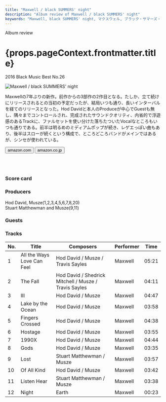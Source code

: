 ```yaml
---
title: "Maxwell / black SUMMERS' night"
description: "Album review of Maxwell / black SUMMERS' night"
keywords: "Maxwell, black SUMMERS' night, マクスウェル, ブラック・サマーズ・ナイト"
---
```




<p className="largeP">Album review</p>
<h1 className="h1--no--margin">{props.pageContext.frontmatter.title}</h1>
<p className="largeP"><Link to="/best50/2016/">2016 Black Music Best No.26</Link></p>

<Row  className="image-card-group">
	<Column colMd={"3"} colLg={"4"} noGutterMdLeft="">
       <ImageCard>

![Maxwell / black SUMMERS' night](../../images/cd/maxwell4L.jpg) 

</ImageCard>
	</Column>
	<Column colMd={"4"} colLg={"8"} noGutterMdLeft="">
	<p>
	Maxwellの7年ぶりの新作。前作からの3部作の2作目となる。たしか、立て続けにリリースされるとの当初の予定だったが、結局いつも通り、長いインターバルを経てのリリースとなった。Hod Davidと本人のProduceが中心でGuestも無し、隅々までコントロールされ、完成されたサウンドクオリティ、内省的で浮遊感のあるTrackに、ファルセットを使い分けた落ちたついたVocalなところもいつも通りである。前半は明るめのミディアムポップが続き、レゲエっぽい曲もあり、後半はスローが続くという構成で、ところどころバンドがメインではあるが、シンセが使われている。
	</p>
    <div>
	  <Button href="https://amzn.to/33d3RjR" kind="primary" size="small" renderIcon={ArrowUpRight24}>
      amazon.com
    </Button>
    <Button href="https://amzn.to/3k1JrkF" kind="secondary" size="small" renderIcon={ArrowUpRight24}>
      amazon.co.jp
    </Button>
	</div>
	<a href="https://geo.music.apple.com/jp/album/blacksummersnight-2016/1480775531?mt=1&app=music&ls=1&at=11lcug" style="display:inline-block;overflow:hidden;background:url(https://linkmaker.itunes.apple.com/ja-jp/lockup.svg?releaseDate=2016-07-01&kind=album&bubble=apple_music&style=mono-black) no-repeat;width:180px;height:45px;"></a>
	<a href="https://geo.music.apple.com/jp/album/blacksummersnight-2016/1480775531?app=itunes&at=11lcug" style="display:inline-block;overflow:hidden;background:url(https://linkmaker.itunes.apple.com/ja-jp/badge-lrg.svg?releaseDate=2016-07-01&kind=album&bubble=itunes_music) no-repeat;width:140px;height:45px;"></a>
	</Column>
</Row>
<Row >
	<Column colMd={"4"} colLg={"4"} noGutterMdLeft="">
<div>
  <h3>Score card</h3>
	<SliderJS1 value="5" />
  <SliderJS2 value="1" />
	<SliderJS3 value="1" />
  <SliderJS4 value="9" />
</div>
</Column>
<Column colMd={"8"} colLg={"8"} noGutterMdLeft="">
<div>
<h3>Producers</h3>
<p>
Hod David, Musze(1,2,3,4,5,6,7,8,20)
<br/>Stuart Matthewman and Musze(9,11)
</p>
<h3>Guests</h3>
<p>
</p>
</div>
</Column>
</Row>

<h3>Tracks</h3>

| No. |	 Title                     |	 Composers                                           | Performer |	Time |
| --- |	-------------------------- | ----------------------------------------------------- | --------- | ----- |
|	1	  |	All the Ways Love Can Feel | Hod David / Musze / Travis Sayles                     | Maxwell   | 05:21 |
|	2	  |	The Fall                   | Hod David / Shedrick Mitchell / Musze / Travis Sayles | Maxwell   | 04:11 |
|	3	  |	III                        | Hod David / Musze                                     | Maxwell   | 04:47 |
|	4	  |	Lake by the Ocean          | Hod David / Musze                                     | Maxwell   | 03:58 |
|	5	  |	Fingers Crossed            | Hod David / Musze                                     | Maxwell   | 04:38 |
|	6	  |	Hostage                    | Hod David / Musze                                     | Maxwell   | 03:55 |
|	7	  |	1990X                      | Hod David / Musze                                     | Maxwell   | 04:44 |
|	8	  |	Gods                       | Hod David / Musze                                     | Maxwell   | 03:35 |
|	9	  |	Lost                       | Stuart Matthewman / Musze                             | Maxwell   | 03:57 |
|	10	|	Of All Kind                | Hod David / Musze                                     | Maxwell   | 03:42 |
|	11	|	Listen Hear                | Stuart Matthewman / Musze                             | Maxwell   | 03:38 |
|	12	|	Night                      | Earth                                                 | Maxwell   | 00:23 |
